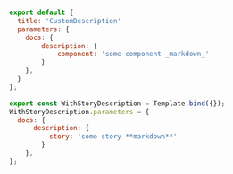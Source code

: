 ```js

export default {
  title: 'CustomDescription'
  parameters: {
    docs: { 
        description: { 
            component: 'some component _markdown_' 
        } 
    },
  }
};

export const WithStoryDescription = Template.bind({});
WithStoryDescription.parameters = {
  docs: { 
      description: { 
          story: 'some story **markdown**' 
        } 
    },
};
```